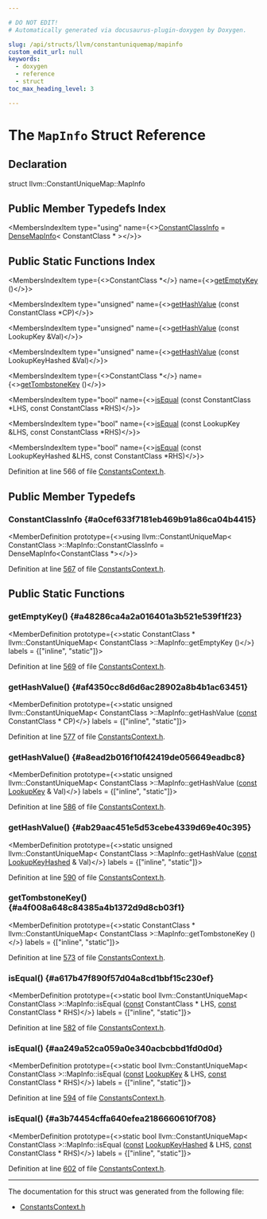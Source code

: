 ```yaml
---

# DO NOT EDIT!
# Automatically generated via docusaurus-plugin-doxygen by Doxygen.

slug: /api/structs/llvm/constantuniquemap/mapinfo
custom_edit_url: null
keywords:
  - doxygen
  - reference
  - struct
toc_max_heading_level: 3

---
```





# The `MapInfo` Struct Reference

<DoxygenPage pluginConfig={pluginConfig}>



## Declaration

<CodeBlock>struct llvm::ConstantUniqueMap::MapInfo</CodeBlock>

## Public Member Typedefs Index

<MembersIndex>

<MembersIndexItem
  type="using"
  name={<><a href="#a0cef633f7181eb469b91a86ca04b4415">ConstantClassInfo</a> = <a href="/docs/api/structs/llvm/densemapinfo">DenseMapInfo</a>&lt; ConstantClass &#42; &gt;</>}>
</MembersIndexItem>

</MembersIndex>

## Public Static Functions Index

<MembersIndex>

<MembersIndexItem
  type={<>ConstantClass &#42;</>}
  name={<><a href="#a48286ca4a2a016401a3b521e539f1f23">getEmptyKey</a> ()</>}>
</MembersIndexItem>

<MembersIndexItem
  type="unsigned"
  name={<><a href="#af4350cc8d6d6ac28902a8b4b1ac63451">getHashValue</a> (const ConstantClass &#42;CP)</>}>
</MembersIndexItem>

<MembersIndexItem
  type="unsigned"
  name={<><a href="#a8ead2b016f10f42419de056649eadbc8">getHashValue</a> (const LookupKey &amp;Val)</>}>
</MembersIndexItem>

<MembersIndexItem
  type="unsigned"
  name={<><a href="#ab29aac451e5d53cebe4339d69e40c395">getHashValue</a> (const LookupKeyHashed &amp;Val)</>}>
</MembersIndexItem>

<MembersIndexItem
  type={<>ConstantClass &#42;</>}
  name={<><a href="#a4f008a648c84385a4b1372d9d8cb03f1">getTombstoneKey</a> ()</>}>
</MembersIndexItem>

<MembersIndexItem
  type="bool"
  name={<><a href="#a617b47f890f57d04a8cd1bbf15c230ef">isEqual</a> (const ConstantClass &#42;LHS, const ConstantClass &#42;RHS)</>}>
</MembersIndexItem>

<MembersIndexItem
  type="bool"
  name={<><a href="#aa249a52ca059a0e340acbcbbd1fd0d0d">isEqual</a> (const LookupKey &amp;LHS, const ConstantClass &#42;RHS)</>}>
</MembersIndexItem>

<MembersIndexItem
  type="bool"
  name={<><a href="#a3b74454cffa640efea2186660610f708">isEqual</a> (const LookupKeyHashed &amp;LHS, const ConstantClass &#42;RHS)</>}>
</MembersIndexItem>

</MembersIndex>


Definition at line 566 of file <a href="/docs/api/files/lib/lib/ir/constantscontext-h">ConstantsContext.h</a>.

<SectionDefinition>

## Public Member Typedefs

### ConstantClassInfo {#a0cef633f7181eb469b91a86ca04b4415}

<MemberDefinition
  prototype={<>using llvm::ConstantUniqueMap&lt; ConstantClass &gt;::MapInfo::ConstantClassInfo =  DenseMapInfo&lt;ConstantClass &#42;&gt;</>}>

Definition at line <a href="/docs/api/files/lib/lib/ir/constantscontext-h/#l00567">567</a> of file <a href="/docs/api/files/lib/lib/ir/constantscontext-h">ConstantsContext.h</a>.
</MemberDefinition>

</SectionDefinition>

<SectionDefinition>

## Public Static Functions

### getEmptyKey() {#a48286ca4a2a016401a3b521e539f1f23}

<MemberDefinition
  prototype={<>static ConstantClass &#42; llvm::ConstantUniqueMap&lt; ConstantClass &gt;::MapInfo::getEmptyKey ()</>}
  labels = {["inline", "static"]}>

Definition at line <a href="/docs/api/files/lib/lib/ir/constantscontext-h/#l00569">569</a> of file <a href="/docs/api/files/lib/lib/ir/constantscontext-h">ConstantsContext.h</a>.
</MemberDefinition>

### getHashValue() {#af4350cc8d6d6ac28902a8b4b1ac63451}

<MemberDefinition
  prototype={<>static unsigned llvm::ConstantUniqueMap&lt; ConstantClass &gt;::MapInfo::getHashValue (<a href="/docs/api/files/lib/lib/target/lib/target/aarch64/aarch64promoteconstant-cpp/#a90f8350fecae261c25be85d38b451bff">const</a> ConstantClass &#42; CP)</>}
  labels = {["inline", "static"]}>

Definition at line <a href="/docs/api/files/lib/lib/ir/constantscontext-h/#l00577">577</a> of file <a href="/docs/api/files/lib/lib/ir/constantscontext-h">ConstantsContext.h</a>.
</MemberDefinition>

### getHashValue() {#a8ead2b016f10f42419de056649eadbc8}

<MemberDefinition
  prototype={<>static unsigned llvm::ConstantUniqueMap&lt; ConstantClass &gt;::MapInfo::getHashValue (<a href="/docs/api/files/lib/lib/target/lib/target/aarch64/aarch64promoteconstant-cpp/#a90f8350fecae261c25be85d38b451bff">const</a> <a href="/docs/api/classes/llvm/constantuniquemap/#af58113f40ec51c2dd2021c9e8e844865">LookupKey</a> &amp; Val)</>}
  labels = {["inline", "static"]}>

Definition at line <a href="/docs/api/files/lib/lib/ir/constantscontext-h/#l00586">586</a> of file <a href="/docs/api/files/lib/lib/ir/constantscontext-h">ConstantsContext.h</a>.
</MemberDefinition>

### getHashValue() {#ab29aac451e5d53cebe4339d69e40c395}

<MemberDefinition
  prototype={<>static unsigned llvm::ConstantUniqueMap&lt; ConstantClass &gt;::MapInfo::getHashValue (<a href="/docs/api/files/lib/lib/target/lib/target/aarch64/aarch64promoteconstant-cpp/#a90f8350fecae261c25be85d38b451bff">const</a> <a href="/docs/api/classes/llvm/constantuniquemap/#a5ae31058bc700c5fdb162b1b7446877c">LookupKeyHashed</a> &amp; Val)</>}
  labels = {["inline", "static"]}>

Definition at line <a href="/docs/api/files/lib/lib/ir/constantscontext-h/#l00590">590</a> of file <a href="/docs/api/files/lib/lib/ir/constantscontext-h">ConstantsContext.h</a>.
</MemberDefinition>

### getTombstoneKey() {#a4f008a648c84385a4b1372d9d8cb03f1}

<MemberDefinition
  prototype={<>static ConstantClass &#42; llvm::ConstantUniqueMap&lt; ConstantClass &gt;::MapInfo::getTombstoneKey ()</>}
  labels = {["inline", "static"]}>

Definition at line <a href="/docs/api/files/lib/lib/ir/constantscontext-h/#l00573">573</a> of file <a href="/docs/api/files/lib/lib/ir/constantscontext-h">ConstantsContext.h</a>.
</MemberDefinition>

### isEqual() {#a617b47f890f57d04a8cd1bbf15c230ef}

<MemberDefinition
  prototype={<>static bool llvm::ConstantUniqueMap&lt; ConstantClass &gt;::MapInfo::isEqual (<a href="/docs/api/files/lib/lib/target/lib/target/aarch64/aarch64promoteconstant-cpp/#a90f8350fecae261c25be85d38b451bff">const</a> ConstantClass &#42; LHS, <a href="/docs/api/files/lib/lib/target/lib/target/aarch64/aarch64promoteconstant-cpp/#a90f8350fecae261c25be85d38b451bff">const</a> ConstantClass &#42; RHS)</>}
  labels = {["inline", "static"]}>

Definition at line <a href="/docs/api/files/lib/lib/ir/constantscontext-h/#l00582">582</a> of file <a href="/docs/api/files/lib/lib/ir/constantscontext-h">ConstantsContext.h</a>.
</MemberDefinition>

### isEqual() {#aa249a52ca059a0e340acbcbbd1fd0d0d}

<MemberDefinition
  prototype={<>static bool llvm::ConstantUniqueMap&lt; ConstantClass &gt;::MapInfo::isEqual (<a href="/docs/api/files/lib/lib/target/lib/target/aarch64/aarch64promoteconstant-cpp/#a90f8350fecae261c25be85d38b451bff">const</a> <a href="/docs/api/classes/llvm/constantuniquemap/#af58113f40ec51c2dd2021c9e8e844865">LookupKey</a> &amp; LHS, <a href="/docs/api/files/lib/lib/target/lib/target/aarch64/aarch64promoteconstant-cpp/#a90f8350fecae261c25be85d38b451bff">const</a> ConstantClass &#42; RHS)</>}
  labels = {["inline", "static"]}>

Definition at line <a href="/docs/api/files/lib/lib/ir/constantscontext-h/#l00594">594</a> of file <a href="/docs/api/files/lib/lib/ir/constantscontext-h">ConstantsContext.h</a>.
</MemberDefinition>

### isEqual() {#a3b74454cffa640efea2186660610f708}

<MemberDefinition
  prototype={<>static bool llvm::ConstantUniqueMap&lt; ConstantClass &gt;::MapInfo::isEqual (<a href="/docs/api/files/lib/lib/target/lib/target/aarch64/aarch64promoteconstant-cpp/#a90f8350fecae261c25be85d38b451bff">const</a> <a href="/docs/api/classes/llvm/constantuniquemap/#a5ae31058bc700c5fdb162b1b7446877c">LookupKeyHashed</a> &amp; LHS, <a href="/docs/api/files/lib/lib/target/lib/target/aarch64/aarch64promoteconstant-cpp/#a90f8350fecae261c25be85d38b451bff">const</a> ConstantClass &#42; RHS)</>}
  labels = {["inline", "static"]}>

Definition at line <a href="/docs/api/files/lib/lib/ir/constantscontext-h/#l00602">602</a> of file <a href="/docs/api/files/lib/lib/ir/constantscontext-h">ConstantsContext.h</a>.
</MemberDefinition>

</SectionDefinition>

<hr/>

The documentation for this struct was generated from the following file:

<ul>
<li><a href="/docs/api/files/lib/lib/ir/constantscontext-h">ConstantsContext.h</a></li>
</ul>

</DoxygenPage>
